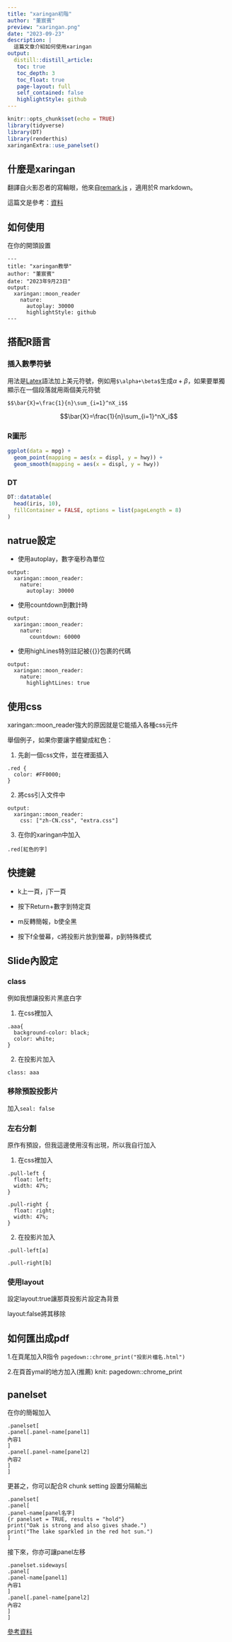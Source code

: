 ```yaml
---
title: "xaringan初階"
author: "董宸賓"
preview: "xaringan.png"
date: "2023-09-23"
description: |
  這篇文章介紹如何使用xaringan
output:
  distill::distill_article: 
   toc: true
   toc_depth: 3
   toc_float: true
   page-layout: full
   self_contained: false
   highlightStyle: github
---
```


```r
knitr::opts_chunk$set(echo = TRUE)
library(tidyverse)
library(DT)
library(renderthis)
xaringanExtra::use_panelset()
```




## 什麼是xaringan

翻譯自火影忍者的寫輪眼，他來自[remark.js](https://bookdown.org/yihui/rmarkdown/xaringan.html)
，適用於R markdown。

這篇文是參考：[資料](https://bookdown.org/yihui/rmarkdown/xaringan.html)

## 如何使用

在你的開頭設置
```
---
title: "xaringan教學"
author: "董宸賓"
date: "2023年9月23日"
output:
  xaringan::moon_reader
    nature:
      autoplay: 30000
      highlightStyle: github
---
```
## 搭配R語言
### 插入數學符號
用法是[Latex](http://www.uinio.com/Math/LaTex/)語法加上美元符號，例如用` $\alpha+\beta$ `生成$\alpha+\beta$，如果要單獨顯示在一個段落就用兩個美元符號

```
$$\bar{X}=\frac{1}{n}\sum_{i=1}^nX_i$$
```
$$\bar{X}=\frac{1}{n}\sum_{i=1}^nX_i$$

### R圖形

```r
ggplot(data = mpg) + 
  geom_point(mapping = aes(x = displ, y = hwy)) +
  geom_smooth(mapping = aes(x = displ, y = hwy))

```

### DT

```r
DT::datatable(
  head(iris, 10),
  fillContainer = FALSE, options = list(pageLength = 8)
)
```
## natrue設定

- 使用autoplay，數字毫秒為單位
```
output:
  xaringan::moon_reader:
    nature:
      autoplay: 30000
```
- 使用countdown到數計時

```
output:
  xaringan::moon_reader:
    nature:
       countdown: 60000
```
- 使用highLines特別註記被{{}}包裹的代碼
```
output:
  xaringan::moon_reader:
    nature:
      highlightLines: true
```


## 使用css
xaringan::moon_reader強大的原因就是它能插入各種css元件

舉個例子，如果你要讓字體變成紅色：

1. 先創一個css文件，並在裡面插入
```
.red {
  color: #FF0000;
}
```
2. 將css引入文件中
```
output:
  xaringan::moon_reader:
    css: ["zh-CN.css", "extra.css"]
```
3. 在你的xaringan中加入
```
.red[紅色的字]
```
## 快捷鍵

- k上一頁，j下一頁

- 按下Return+數字到特定頁

- m反轉簡報，b使全黑

- 按下f全螢幕，c將投影片放到螢幕，p到特殊模式

## Slide內設定

### class
例如我想讓投影片黑底白字

1. 在css裡加入
```
.aaa{
  background-color: black;
  color: white;
}
```

2. 在投影片加入
```
class: aaa
```
### 移除預設投影片

加入`seal: false`

### 左右分割

原作有預設，但我這邊使用沒有出現，所以我自行加入

1. 在css裡加入
```
.pull-left {
  float: left;
  width: 47%;
}

.pull-right {
  float: right;
  width: 47%;
}
```

2. 在投影片加入
```
.pull-left[a]

.pull-right[b]
```

### 使用layout

設定layout:true讓那頁投影片設定為背景

layout:false將其移除


## 如何匯出成pdf

1.在頁尾加入R指令
`pagedown::chrome_print("投影片檔名.html")`

2.在頁首ymal的地方加入(推薦)
knit: pagedown::chrome_print

## panelset

在你的簡報加入

```
.panelset[
.panel[.panel-name[panel1]
內容1
]
.panel[.panel-name[panel2]
內容2
]
]

```
更甚之，你可以配合R chunk setting 設置分隔輸出

```
.panelset[
.panel[
.panel-name[panel名字]
{r panelset = TRUE, results = "hold"}
print("Oak is strong and also gives shade.")
print("The lake sparkled in the red hot sun.")
]

```


接下來，你亦可讓panel左移


```
.panelset.sideways[
.panel[
.panel-name[panel1]
內容1
]
.panel[.panel-name[panel2]
內容2
]
]
```
[參考資料](https://pkg.garrickadenbuie.com/xaringanExtra/panelset/?panelset3=the-code-for-the-panels-on-this-slide2)
